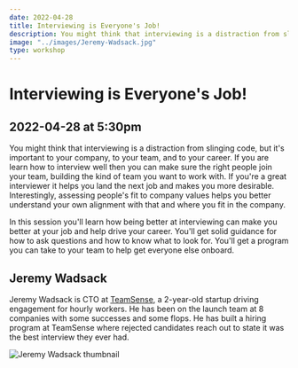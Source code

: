 ```yaml
---
date: 2022-04-28
title: Interviewing is Everyone's Job!
description: You might think that interviewing is a distraction from slinging code, but it's important to your company, to your team, and to your career. If you are learn how to interview well then you can make sure the right people join your team, building the kind of team you want to work with. If you're a great interviewer it helps you land the next job and makes you more desirable. Interestingly, assessing people's fit to company values helps you better understand your own alignment with that and where you fit in the company.
image: "../images/Jeremy-Wadsack.jpg"
type: workshop
---
```


# Interviewing is Everyone's Job!

## 2022-04-28 at 5:30pm

You might think that interviewing is a distraction from slinging code, but it's important to your company, to your team, and to your career. If you are learn how to interview well then you can make sure the right people join your team, building the kind of team you want to work with. If you're a great interviewer it helps you land the next job and makes you more desirable. Interestingly, assessing people's fit to company values helps you better understand your own alignment with that and where you fit in the company.

In this session you'll learn how being better at interviewing can make you better at your job and help drive your career. You'll get solid guidance for how to ask questions and how to know what to look for. You'll get a program you can take to your team to help get everyone else onboard.

## Jeremy Wadsack

Jeremy Wadsack is CTO at [TeamSense](https://www.teamsense.com/), a 2-year-old startup driving engagement for hourly workers. He has been on the launch team at 8 companies with some successes and some flops. He has built a hiring program at TeamSense where rejected candidates reach out to state it was the best interview they ever had.

![Jeremy Wadsack thumbnail](../images/Jeremy-Wadsack.jpg)
